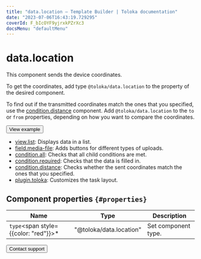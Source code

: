 ```yaml
---
title: "data.location — Template Builder | Toloka documentation"
date: "2023-07-06T16:43:19.729295"
coverId: F_bIcOYF9yjrxkPZrXc3
docsMenu: "defaultMenu"
---
```


# data.location

This component sends the device coordinates.

To get the coordinates, add type `@toloka/data.location` to the property of the desired component.

To find out if the transmitted coordinates match the ones that you specified, use the [condition.distance](/docs/template-builder/reference/condition.distance) component. Add `@toloka/data.location` to the `to` or `from` properties, depending on how you want to compare the coordinates.

<Button view="defaultInverse" size="l" type="link" url="https://ya.cc/t/xyD-vvUV4K8eKb">View example</Button>

<Cut title="Components used in the example">

- [view.list](/docs/template-builder/reference/view.list): Displays data in a list.
- [field.media-file](/docs/template-builder/reference/field.media-file): Adds buttons for different types of uploads.
- [condition.all](/docs/template-builder/reference/condition.all): Checks that all child conditions are met.
- [condition.required](/docs/template-builder/reference/condition.required): Checks that the data is filled in.
- [condition.distance](/docs/template-builder/reference/condition.distance): Checks whether the sent coordinates match the ones that you specified.
- [plugin.toloka](/docs/template-builder/reference/plugin.toloka): Customizes the task layout.

</Cut>

## Component properties `{#properties}`

**Name** | **Type** | **Description**
----- | ----- | -----
`type`<span style={{color: "red"}}>\*</span> | "@toloka/data.location" | Set component type.

<Button view="defaultInverse" size="l" type="link" url="/docs/guide/troubleshooting/support?form-source=template-builder-reference-data-location">Contact support</Button>